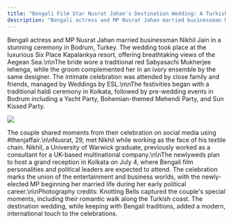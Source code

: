 ```yaml
---
title: "Bengali Film Star Nusrat Jahan's Destination Wedding: A Turkish Fairytale"
description: "Bengali actress and MP Nusrat Jahan married businessman Nikhil Jain in a stunning ceremony in Bodrum, Turkey. "
---
```


Bengali actress and MP Nusrat Jahan married businessman Nikhil Jain in a stunning ceremony in Bodrum, Turkey. The wedding took place at the luxurious Six Place Kapalankya resort, offering breathtaking views of the Aegean Sea.\n\nThe bride wore a traditional red Sabyasachi Mukherjee lehenga, while the groom complemented her in an ivory ensemble by the same designer. The intimate celebration was attended by close family and friends, managed by Weddings by ESL.\n\nThe festivities began with a traditional haldi ceremony in Kolkata, followed by pre-wedding events in Bodrum including a Yacht Party, Bohemian-themed Mehendi Party, and Sun Kissed Party.&#x20;

![](/nusrat-jahan-wedding_l.webp)

The couple shared moments from their celebration on social media using #thenjaffair.\n\nNusrat, 29, met Nikhil while working as the face of his textile chain. Nikhil, a University of Warwick graduate, previously worked as a consultant for a UK-based multinational company.\n\nThe newlyweds plan to host a grand reception in Kolkata on July 4, where Bengali film personalities and political leaders are expected to attend. The celebration marks the union of the entertainment and business worlds, with the newly-elected MP beginning her married life during her early political career.\n\nPhotography credits: Knotting Bells captured the couple's special moments, including their romantic walk along the Turkish coast. The destination wedding, while keeping with Bengali traditions, added a modern, international touch to the celebrations.